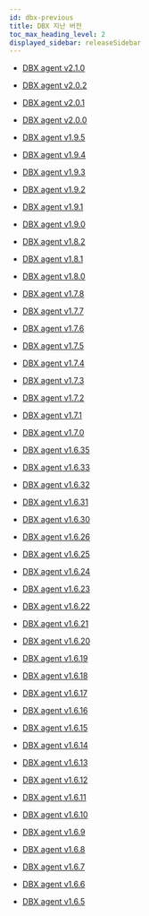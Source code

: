 ```yaml
---
id: dbx-previous
title: DBX 지난 버전
toc_max_heading_level: 2
displayed_sidebar: releaseSidebar
---
```


* [DBX agent v2.1.0](dbx-2_1_0)

* [DBX agent v2.0.2](dbx-2_0_2)

* [DBX agent v2.0.1](dbx-2_0_1)

* [DBX agent v2.0.0](dbx-2_0_0)

* [DBX agent v1.9.5](dbx-1_9_5)

* [DBX agent v1.9.4](dbx-1_9_4)

* [DBX agent v1.9.3](dbx-1_9_3)

* [DBX agent v1.9.2](dbx-1_9_2)

* [DBX agent v1.9.1](dbx-1_9_1)

* [DBX agent v1.9.0](dbx-1_9_0)

* [DBX agent v1.8.2](dbx-1_8_2)

* [DBX agent v1.8.1](dbx-1_8_1)

* [DBX agent v1.8.0](dbx-1_8_0)

* [DBX agent v1.7.8](dbx-1_7_8)

* [DBX agent v1.7.7](dbx-1_7_7)

* [DBX agent v1.7.6](dbx-1_7_6)

* [DBX agent v1.7.5](dbx-1_7_5)

* [DBX agent v1.7.4](dbx-1_7_4)

* [DBX agent v1.7.3](dbx-1_7_3)

* [DBX agent v1.7.2](dbx-1_7_2)

* [DBX agent v1.7.1](dbx-1_7_1)

* [DBX agent v1.7.0](dbx-1_7_0)

* [DBX agent v1.6.35](dbx-1_6_35)

* [DBX agent v1.6.33](dbx-1_6_33)

* [DBX agent v1.6.32](dbx-1_6_32)

* [DBX agent v1.6.31](dbx-1_6_31)

* [DBX agent v1.6.30](dbx-1_6_30)

* [DBX agent v1.6.26](dbx-1_6_26)

* [DBX agent v1.6.25](dbx-1_6_25)

* [DBX agent v1.6.24](dbx-1_6_24)

* [DBX agent v1.6.23](dbx-1_6_23)

* [DBX agent v1.6.22](dbx-1_6_22)

* [DBX agent v1.6.21](dbx-1_6_21)

* [DBX agent v1.6.20](dbx-1_6_20)

* [DBX agent v1.6.19](dbx-1_6_19)

* [DBX agent v1.6.18](dbx-1_6_18)

* [DBX agent v1.6.17](dbx-1_6_17)

* [DBX agent v1.6.16](dbx-1_6_16)

* [DBX agent v1.6.15](dbx-1_6_15)

* [DBX agent v1.6.14](dbx-1_6_14)

* [DBX agent v1.6.13](dbx-1_6_13)

* [DBX agent v1.6.12](dbx-1_6_12)

* [DBX agent v1.6.11](dbx-1_6_11)

* [DBX agent v1.6.10](dbx-1_6_10)

* [DBX agent v1.6.9](dbx-1_6_9)

* [DBX agent v1.6.8](dbx-1_6_8)

* [DBX agent v1.6.7](dbx-1_6_7)

* [DBX agent v1.6.6](dbx-1_6_6)

* [DBX agent v1.6.5](dbx-1_6_5)